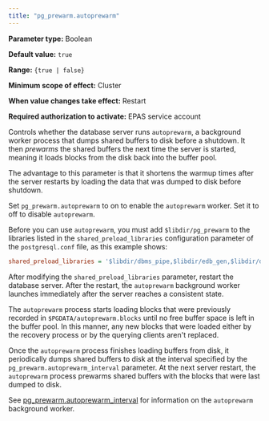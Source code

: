```yaml
---
title: "pg_prewarm.autoprewarm"
---
```


<div id="pg_prewarm_autoprewarm" class="registered_link"></div>

**Parameter type:** Boolean

**Default value:** `true`

**Range:** `{true | false}`

**Minimum scope of effect:** Cluster

**When value changes take effect:** Restart

**Required authorization to activate:** EPAS service account

Controls whether the database server runs `autoprewarm`, a background worker process that dumps shared buffers to disk before a shutdown. It then *prewarms* the shared buffers the next time the server is started, meaning it loads blocks from the disk back into the buffer pool.

The advantage to this parameter is that it shortens the warmup times after the server restarts by loading the data that was dumped to disk before shutdown.

Set `pg_prewarm.autoprewarm` to on to enable the `autoprewarm` worker. Set it to off to disable `autoprewarm`. 

Before you can use `autoprewarm`, you must add `$libdir/pg_prewarm` to the libraries listed in the `shared_preload_libraries` configuration parameter of the `postgresql.conf` file, as this example shows:

```ini
shared_preload_libraries = '$libdir/dbms_pipe,$libdir/edb_gen,$libdir/dbms_aq,$libdir/pg_prewarm'
```

After modifying the `shared_preload_libraries` parameter, restart the database server. After the restart, the `autoprewarm` background worker launches immediately after the server reaches a consistent state.

The `autoprewarm` process starts loading blocks that were previously recorded in `$PGDATA/autoprewarm.blocks` until no free buffer space is left in the buffer pool. In this manner, any new blocks that were loaded either by the recovery process or by the querying clients aren't replaced.

Once the `autoprewarm` process finishes loading buffers from disk, it periodically dumps shared buffers to disk at the interval specified by the `pg_prewarm.autoprewarm_interval` parameter. At the next server restart, the `autoprewarm` process prewarms shared buffers with the blocks that were last dumped to disk.

See [pg_prewarm.autoprewarm_interval](17_pg_prewarm.autoprewarm_interval/#pg_prewarm_autoprewarm_interval) for information on the `autoprewarm` background worker. 
